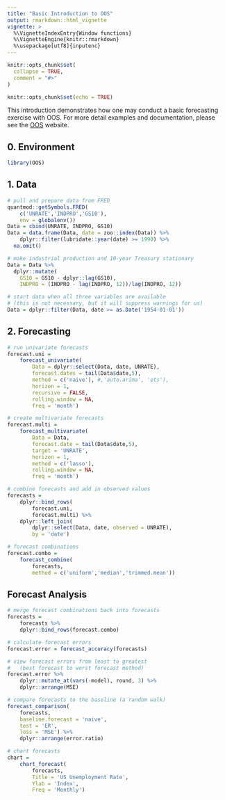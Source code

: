 ```yaml
---
title: "Basic Introduction to OOS"
output: rmarkdown::html_vignette
vignette: >
  %\VignetteIndexEntry{Window functions}
  %\VignetteEngine{knitr::rmarkdown}
  %\usepackage[utf8]{inputenc}
---
```


```r
knitr::opts_chunk$set(
  collapse = TRUE,
  comment = "#>"
)
```

```r
knitr::opts_chunk$set(echo = TRUE)
```

This introduction demonstrates how one may conduct a basic forecasting exercise with OOS. For more detail examples and documentation, please see the [OOS](https://tylerjpike.github.io/OOS/) website. 

## 0. Environment
```r
library(OOS)
```

## 1. Data

```r
# pull and prepare data from FRED
quantmod::getSymbols.FRED(
	c('UNRATE','INDPRO','GS10'), 
	env = globalenv())
Data = cbind(UNRATE, INDPRO, GS10)
Data = data.frame(Data, date = zoo::index(Data)) %>%
	dplyr::filter(lubridate::year(date) >= 1990) %>% 
  na.omit()

# make industrial production and 10-year Treasury stationary
Data = Data %>%
  dplyr::mutate(
    GS10 = GS10 - dplyr::lag(GS10), 
    INDPRO = (INDPRO - lag(INDPRO, 12))/lag(INDPRO, 12)) 

# start data when all three variables are available
# (this is not necessary, but it will suppress warnings for us)
Data = dplyr::filter(Data, date >= as.Date('1954-01-01'))
```

## 2. Forecasting

```r
# run univariate forecasts 
forecast.uni = 
	forecast_univariate(
		Data = dplyr::select(Data, date, UNRATE),
		forecast.dates = tail(Data$date,5), 
		method = c('naive'), #,'auto.arima', 'ets'),      
		horizon = 1,                         
		recursive = FALSE,      
		rolling.window = NA,    
		freq = 'month')
```


```r
# create multivariate forecasts
forecast.multi = 
	forecast_multivariate(
		Data = Data,           
		forecast.date = tail(Data$date,5),
		target = 'UNRATE',
		horizon = 1,
		method = c('lasso'),       
		rolling.window = NA,    
		freq = 'month')
```


```r
# combine forecasts and add in observed values
forecasts = 
	dplyr::bind_rows(
		forecast.uni,
		forecast.multi) %>%
	dplyr::left_join( 
		dplyr::select(Data, date, observed = UNRATE),
		by = 'date')

# forecast combinations 
forecast.combo = 
	forecast_combine(
		forecasts, 
		method = c('uniform','median','trimmed.mean'))
```

## Forecast Analysis 
```r
# merge forecast combinations back into forecasts
forecasts = 
	forecasts %>%
	dplyr::bind_rows(forecast.combo)

# calculate forecast errors
forecast.error = forecast_accuracy(forecasts)

# view forecast errors from least to greatest 
#   (best forecast to worst forecast method)
forecast.error %>% 
	dplyr::mutate_at(vars(-model), round, 3) %>%
	dplyr::arrange(MSE)

# compare forecasts to the baseline (a random walk)
forecast_comparison(
	forecasts,
	baseline.forecast = 'naive',  
	test = 'ER',
	loss = 'MSE') %>% 
	dplyr::arrange(error.ratio)

# chart forecasts
chart = 
	chart_forecast(
		forecasts,              
		Title = 'US Unemployment Rate',
		Ylab = 'Index',
		Freq = 'Monthly')

```

